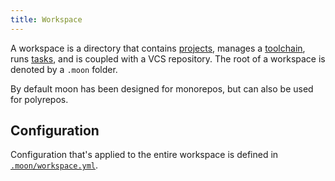 ```yaml
---
title: Workspace
---
```


A workspace is a directory that contains [projects](./project), manages a [toolchain](./toolchain),
runs [tasks](./task), and is coupled with a VCS repository. The root of a workspace is denoted by a
`.moon` folder.

By default moon has been designed for monorepos, but can also be used for polyrepos.

## Configuration

Configuration that's applied to the entire workspace is defined in
[`.moon/workspace.yml`](../config/workspace).
